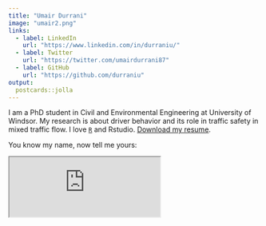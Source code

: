 ```yaml
---
title: "Umair Durrani"
image: "umair2.png"
links:
  - label: LinkedIn
    url: "https://www.linkedin.com/in/durraniu/"
  - label: Twitter
    url: "https://twitter.com/umairdurrani87"
  - label: GitHub
    url: "https://github.com/durraniu"
output:
  postcards::jolla
---
```

 
I am a PhD student in Civil and Environmental Engineering at University of Windsor. My research is about driver behavior and its role in traffic safety in mixed traffic flow. I love [`R`](https://cran.r-project.org/) and Rstudio. [Download my resume](Umair_Durrani_Resume.pdf). 

You know my name, now tell me yours:  

<iframe src="https://umair.shinyapps.io/name_app/" style="width: 60%; height: 120px;"></iframe>
